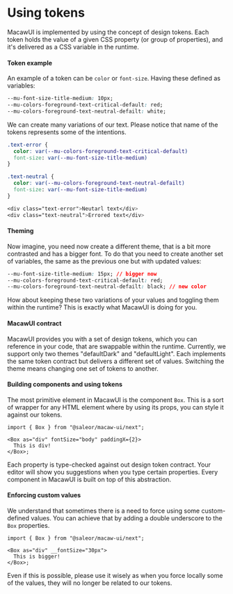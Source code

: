 
<Meta title="Getting started / Using tokens" />

# Using tokens

MacawUI is implemented by using the concept of design tokens.
Each token holds the value of a given CSS property (or group of properties),
and it's delivered as a CSS variable in the runtime.

#### Token example

An example of a token can be `color` or `font-size`. Having these defined as variables:

```css
--mu-font-size-title-medium: 10px;
--mu-colors-foreground-text-critical-default: red;
--mu-colors-foreground-text-neutral-defailt: white;
```

We can create many variations of our text. Please notice that name of the tokens represents some of the intentions.

```css
.text-error {
  color: var(--mu-colors-foreground-text-critical-default)
  font-size: var(--mu-font-size-title-medium)
}

.text-neutral {
  color: var(--mu-colors-foreground-text-neutral-defailt)
  font-size: var(--mu-font-size-title-medium)
}

<div class="text-error">Neutarl text</div>
<div class="text-neutral">Errored text</div>
```

#### Theming

Now imagine, you need now create a different theme, that is a bit more contrasted and has a bigger font.
To do that you need to create another set of variables, the same as the previous one but with updated values:

```css
--mu-font-size-title-medium: 15px; // bigger now
--mu-colors-foreground-text-critical-default: red;
--mu-colors-foreground-text-neutral-defailt: black; // new color
```

How about keeping these two variations of your values and toggling them within the runtime? This is exactly what MacawUI is doing for you.

#### MacawUI contract

MacawUI provides you with a set of design tokens, which you can reference in your code, that are swappable within the runtime.
Currently, we support only two themes "defaultDark" and "defaultLight". Each implements the same token contract but delivers a different set of values.
Switching the theme means changing one set of tokens to another.

#### Building components and using tokens

The most primitive element in MacawUI is the component `Box`.
This is a sort of wrapper for any HTML element where by using its props,
you can style it against our tokens.

```tsx
import { Box } from "@saleor/macaw-ui/next";

<Box as="div" fontSize="body" paddingX={2}>
  This is div!
</Box>;
```

Each property is type-checked against out design token contract. Your editor will show you suggestions when you type certain properties. Every component in MacawUI is built on top of this abstraction.

#### Enforcing custom values

We understand that sometimes there is a need to force using some custom-defined values.
You can achieve that by adding a double underscore to the `Box` properties.

```tsx
import { Box } from "@saleor/macaw-ui/next";

<Box as="div" __fontSize="30px">
  This is bigger!
</Box>;
```

Even if this is possible, please use it wisely as when you force locally some of the values, they will no longer be related to our tokens.
